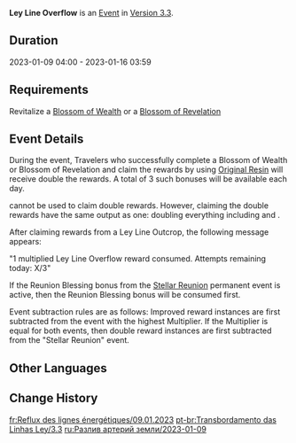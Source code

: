 {{Event
|name              = Ley Line Overflow 2023-01-09
|image             = Ley Line Overflow.png
|type              = In-Game
|time_known        = yes
|time_start        = 2023-01-09 04:00:00
|time_end          = 2023-01-16 03:59:59
|link              = https://www.hoyolab.com/article/14503342
|link2             = 
}}
{{Description|The flow of experience and gold within the ley lines has been notable of late...<br>Use the power of Original Resin to make Blossoms of Wealth and Blossoms of Revelation bloom brilliantly, and bring forth shining [[Mora]] and forerunners' experiences into the world.}}
'''Ley Line Overflow''' is an [[Event]] in [[Version 3.3]].

==Duration==
2023-01-09 04:00 - 2023-01-16 03:59

==Requirements==
Revitalize a [[Blossom of Wealth]] or a [[Blossom of Revelation]]

==Event Details==
During the event, Travelers who successfully complete a Blossom of Wealth or Blossom of Revelation and claim the rewards by using [[Original Resin]] will receive double the rewards. A total of 3 such bonuses will be available each day.

{{Item|Condensed Resin|30}} cannot be used to claim double rewards. However, claiming the double rewards have the same output as one: doubling everything including {{Item|Companionship EXP|30}} and {{Item|Adventure EXP|30}}.

After claiming rewards from a Ley Line Outcrop, the following message appears:

"1 multiplied Ley Line Overflow reward consumed. Attempts remaining today: X/3"

If the Reunion Blessing bonus from the [[Stellar Reunion]] permanent event is active, then the Reunion Blessing bonus will be consumed first.

Event subtraction rules are as follows: Improved reward instances are first subtracted from the event with the highest Multiplier. If the Multiplier is equal for both events, then double reward instances are first subtracted  from the "Stellar Reunion" event.

==Other Languages==
{{Other Languages|Transclude=Ley Line Overflow}}

==Change History==
{{Change History|3.3}}

[[fr:Reflux des lignes énergétiques/09.01.2023]]
[[pt-br:Transbordamento das Linhas Ley/3.3]]
[[ru:Разлив артерий земли/2023-01-09]]